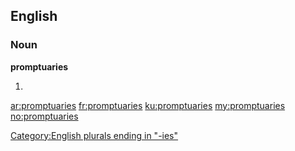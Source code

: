 ==English==

===Noun===
'''promptuaries'''

# {{plural of|[[promptuary]]}}

[[Category:English plurals ending in "-ies"]]

[[ar:promptuaries]]
[[fr:promptuaries]]
[[ku:promptuaries]]
[[my:promptuaries]]
[[no:promptuaries]]